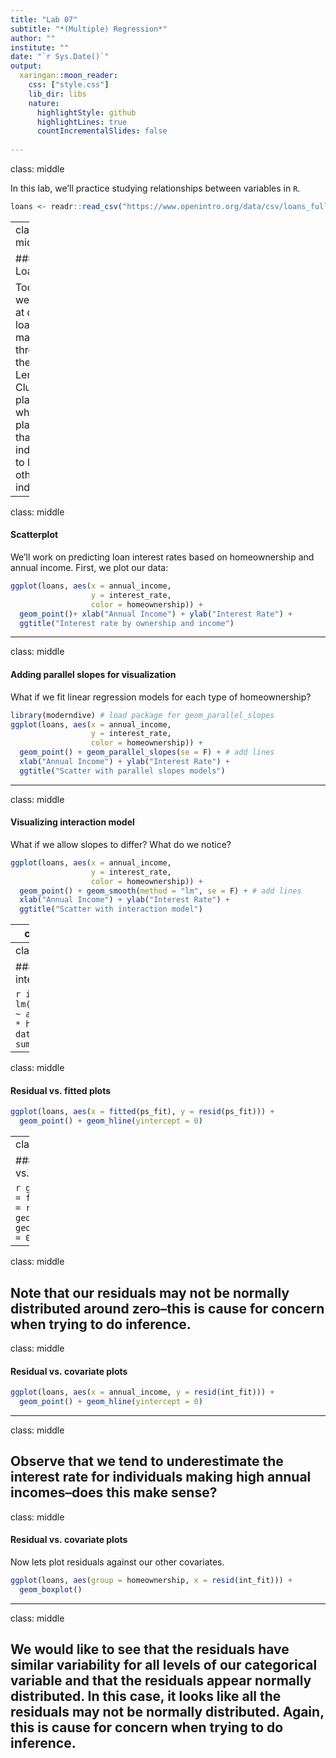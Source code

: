 ```yaml
---
title: "Lab 07"
subtitle: "*(Multiple) Regression*"
author: ""
institute: ""
date: "`r Sys.Date()`"
output:
  xaringan::moon_reader:
    css: ["style.css"]
    lib_dir: libs
    nature:
      highlightStyle: github
      highlightLines: true
      countIncrementalSlides: false
 
---     
```

class: middle

In this lab, we'll practice studying relationships between variables in `R`.

```r
loans <- readr::read_csv("https://www.openintro.org/data/csv/loans_full_schema.csv")
```
---
class: middle

#### Loans data

Today, we'll look at data on loans made through the Lending Club platform, which is a platform that allows individuals to lend to other individuals.
```r
loans <- readr::read_csv(paste0("https://www.openintro.org/data/",
                                "csv/loans_full_schema.csv"))
```
---

class: middle

#### Scatterplot

We'll work on predicting loan interest rates based on homeownership and annual income. First, we plot our data:

```r
ggplot(loans, aes(x = annual_income, 
                  y = interest_rate,
                  color = homeownership)) +
  geom_point()+ xlab("Annual Income") + ylab("Interest Rate") +
  ggtitle("Interest rate by ownership and income")
```
---

class: middle

#### Adding parallel slopes for visualization

What if we fit linear regression models for each type of homeownership?

```r
library(moderndive) # load package for geom_parallel_slopes
ggplot(loans, aes(x = annual_income, 
                  y = interest_rate,
                  color = homeownership)) +
  geom_point() + geom_parallel_slopes(se = F) + # add lines
  xlab("Annual Income") + ylab("Interest Rate") +
  ggtitle("Scatter with parallel slopes models")
```
---

class: middle

#### Visualizing interaction model

What if we allow slopes to differ? What do we notice?

```r
ggplot(loans, aes(x = annual_income, 
                  y = interest_rate,
                  color = homeownership)) +
  geom_point() + geom_smooth(method = "lm", se = F) + # add lines
  xlab("Annual Income") + ylab("Interest Rate") +
  ggtitle("Scatter with interaction model")
```
---
class: middle

#### Fitting parallel slopes model

```r
ps_fit <- lm(interest_rate ~ annual_income + homeownership,
             data = loans)
summary(ps_fit)
```
---
class: middle

#### Fitting interaction model

```r
int_fit <- lm(interest_rate ~ annual_income * homeownership,
             data = loans)
summary(int_fit)
```
---

class: middle

#### Residual vs. fitted plots

```r
ggplot(loans, aes(x = fitted(ps_fit), y = resid(ps_fit))) +
  geom_point() + geom_hline(yintercept = 0)
```
---
class: middle

#### Residual vs. fitted plots

```r
ggplot(loans, aes(x = fitted(int_fit), y = resid(int_fit))) +
  geom_point() + geom_hline(yintercept = 0)
```
---

class: middle

Note that our residuals may not be normally distributed around zero--this is cause for concern when trying to do inference.
---
class: middle

#### Residual vs. covariate plots

```r
ggplot(loans, aes(x = annual_income, y = resid(int_fit))) +
  geom_point() + geom_hline(yintercept = 0)
```
---

class: middle

Observe that we tend to underestimate the interest rate for individuals making high annual incomes--does this make sense?
---
class: middle

#### Residual vs. covariate plots

Now lets plot residuals against our other covariates.

```r
ggplot(loans, aes(group = homeownership, x = resid(int_fit))) +
  geom_boxplot()
```
---

class: middle

We would like to see that the residuals have similar variability for all levels of our categorical variable and that the residuals appear normally distributed. In this case, it looks like all the residuals may not be normally distributed. Again, this is cause for concern when trying to do inference.
---